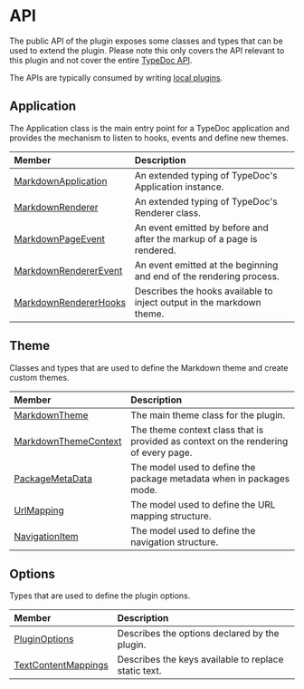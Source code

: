 # API

The public API of the plugin exposes some classes and types that can be used to extend the plugin. Please note this only covers the API relevant to this plugin and not cover the entire [TypeDoc API](https://typedoc.org/api/).

The APIs are typically consumed by writing [local plugins](/docs/customizing-output#local-plugins).

## Application

The Application class is the main entry point for a TypeDoc application and provides the mechanism to listen to hooks, events and define new themes.

| Member | Description |
| :------ | :------ |
| [MarkdownApplication](/api-docs/Interface.MarkdownApplication.md) | An extended typing of TypeDoc's Application instance. |
| [MarkdownRenderer](/api-docs/Interface.MarkdownRenderer.md) | An extended typing of TypeDoc's Renderer class. |
| [MarkdownPageEvent](/api-docs/Class.MarkdownPageEvent.md) | An event emitted by before and after the markup of a page is rendered. |
| [MarkdownRendererEvent](/api-docs/Class.MarkdownRendererEvent.md) | An event emitted at the beginning and end of the rendering process. |
| [MarkdownRendererHooks](/api-docs/Interface.MarkdownRendererHooks.md) | Describes the hooks available to inject output in the markdown theme. |

## Theme

Classes and types that are used to define the Markdown theme and create custom themes.

| Member | Description |
| :------ | :------ |
| [MarkdownTheme](/api-docs/Class.MarkdownTheme.md) | The main theme class for the plugin. |
| [MarkdownThemeContext](/api-docs/Class.MarkdownThemeContext.md) | The theme context class that is provided as context on the rendering of every page. |
| [PackageMetaData](/api-docs/Interface.PackageMetaData.md) | The model used to define the package metadata when in packages mode. |
| [UrlMapping](/api-docs/Interface.UrlMapping.md) | The model used to define the URL mapping structure. |
| [NavigationItem](/api-docs/Interface.NavigationItem.md) | The model used to define the navigation structure. |

## Options

Types that are used to define the plugin options.

| Member | Description |
| :------ | :------ |
| [PluginOptions](/api-docs/Interface.PluginOptions.md) | Describes the options declared by the plugin. |
| [TextContentMappings](/api-docs/Interface.TextContentMappings.md) | Describes the keys available to replace static text. |
